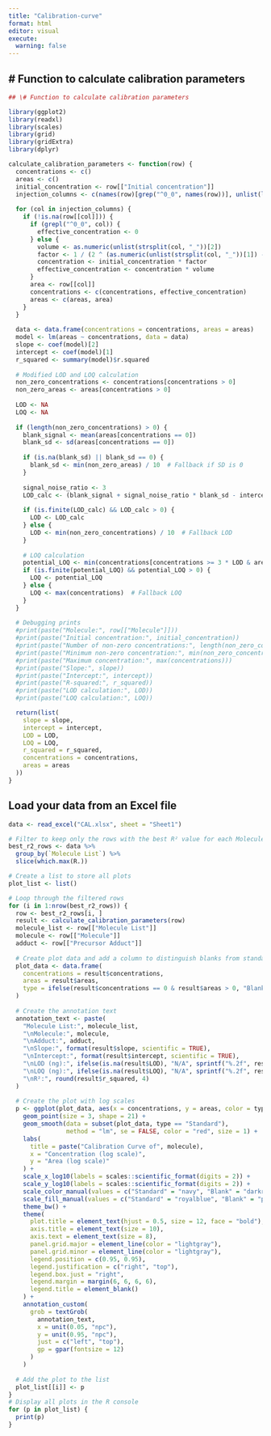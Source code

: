 ```yaml
---
title: "Calibration-curve"
format: html
editor: visual
execute: 
  warning: false
---
```


## \# Function to calculate calibration parameters

```r
## \# Function to calculate calibration parameters

library(ggplot2)
library(readxl)
library(scales)
library(grid)
library(gridExtra)
library(dplyr)

calculate_calibration_parameters <- function(row) {
  concentrations <- c()
  areas <- c()
  initial_concentration <- row[["Initial concentration"]]
  injection_columns <- c(names(row)[grep("^0_0", names(row))], unlist(lapply(1:7, function(i) paste0(i, "_", c(5, 1)))))
  
  for (col in injection_columns) {
    if (!is.na(row[[col]])) {
      if (grepl("^0_0", col)) {
        effective_concentration <- 0
      } else {
        volume <- as.numeric(unlist(strsplit(col, "_"))[2])
        factor <- 1 / (2 ^ (as.numeric(unlist(strsplit(col, "_"))[1]) - 1))
        concentration <- initial_concentration * factor
        effective_concentration <- concentration * volume
      }
      area <- row[[col]]
      concentrations <- c(concentrations, effective_concentration)
      areas <- c(areas, area)
    }
  }
  
  data <- data.frame(concentrations = concentrations, areas = areas)
  model <- lm(areas ~ concentrations, data = data)
  slope <- coef(model)[2]
  intercept <- coef(model)[1]
  r_squared <- summary(model)$r.squared
  
  # Modified LOD and LOQ calculation
  non_zero_concentrations <- concentrations[concentrations > 0]
  non_zero_areas <- areas[concentrations > 0]
  
  LOD <- NA
  LOQ <- NA
  
  if (length(non_zero_concentrations) > 0) {
    blank_signal <- mean(areas[concentrations == 0])
    blank_sd <- sd(areas[concentrations == 0])
    
    if (is.na(blank_sd) || blank_sd == 0) {
      blank_sd <- min(non_zero_areas) / 10  # Fallback if SD is 0
    }
    
    signal_noise_ratio <- 3
    LOD_calc <- (blank_signal + signal_noise_ratio * blank_sd - intercept) / slope
    
    if (is.finite(LOD_calc) && LOD_calc > 0) {
      LOD <- LOD_calc
    } else {
      LOD <- min(non_zero_concentrations) / 10  # Fallback LOD
    }
    
    # LOQ calculation
    potential_LOQ <- min(concentrations[concentrations >= 3 * LOD & areas > 0])
    if (is.finite(potential_LOQ) && potential_LOQ > 0) {
      LOQ <- potential_LOQ
    } else {
      LOQ <- max(concentrations)  # Fallback LOQ
    }
  }
  
  # Debugging prints
  #print(paste("Molecule:", row[["Molecule"]]))
  #print(paste("Initial concentration:", initial_concentration))
  #print(paste("Number of non-zero concentrations:", length(non_zero_concentrations)))
  #print(paste("Minimum non-zero concentration:", min(non_zero_concentrations)))
  #print(paste("Maximum concentration:", max(concentrations)))
  #print(paste("Slope:", slope))
  #print(paste("Intercept:", intercept))
  #print(paste("R-squared:", r_squared))
  #print(paste("LOD calculation:", LOD))
  #print(paste("LOQ calculation:", LOQ))

  return(list(
    slope = slope,
    intercept = intercept,
    LOD = LOD,
    LOQ = LOQ,
    r_squared = r_squared,
    concentrations = concentrations,
    areas = areas
  ))
}


```

## Load your data from an Excel file

```r

data <- read_excel("CAL.xlsx", sheet = "Sheet1")

# Filter to keep only the rows with the best R² value for each Molecule List
best_r2_rows <- data %>%
  group_by(`Molecule List`) %>%
  slice(which.max(R.))

# Create a list to store all plots
plot_list <- list()

# Loop through the filtered rows
for (i in 1:nrow(best_r2_rows)) {
  row <- best_r2_rows[i, ]
  result <- calculate_calibration_parameters(row)
  molecule_list <- row[["Molecule List"]]
  molecule <- row[["Molecule"]]
  adduct <- row[["Precursor Adduct"]]
  
  # Create plot data and add a column to distinguish blanks from standards
  plot_data <- data.frame(
    concentrations = result$concentrations,
    areas = result$areas,
    type = ifelse(result$concentrations == 0 & result$areas > 0, "Blank", "Standard")
  )
  
  # Create the annotation text
  annotation_text <- paste(
    "Molecule List:", molecule_list,
    "\nMolecule:", molecule,
    "\nAdduct:", adduct,
    "\nSlope:", format(result$slope, scientific = TRUE),
    "\nIntercept:", format(result$intercept, scientific = TRUE),
    "\nLOD (ng):", ifelse(is.na(result$LOD), "N/A", sprintf("%.2f", result$LOD)),
    "\nLOQ (ng):", ifelse(is.na(result$LOQ), "N/A", sprintf("%.2f", result$LOQ)),
    "\nR²:", round(result$r_squared, 4)
  )
  
  # Create the plot with log scales
  p <- ggplot(plot_data, aes(x = concentrations, y = areas, color = type, fill = type)) +
    geom_point(size = 3, shape = 21) +
    geom_smooth(data = subset(plot_data, type == "Standard"), 
                method = "lm", se = FALSE, color = "red", size = 1) +
    labs(
      title = paste("Calibration Curve of", molecule),
      x = "Concentration (log scale)",
      y = "Area (log scale)"
    ) +
    scale_x_log10(labels = scales::scientific_format(digits = 2)) +
    scale_y_log10(labels = scales::scientific_format(digits = 2)) +
    scale_color_manual(values = c("Standard" = "navy", "Blank" = "darkred")) +
    scale_fill_manual(values = c("Standard" = "royalblue", "Blank" = "pink")) +
    theme_bw() +
    theme(
      plot.title = element_text(hjust = 0.5, size = 12, face = "bold"),
      axis.title = element_text(size = 10),
      axis.text = element_text(size = 8),
      panel.grid.major = element_line(color = "lightgray"),
      panel.grid.minor = element_line(color = "lightgray"),
      legend.position = c(0.95, 0.95),
      legend.justification = c("right", "top"),
      legend.box.just = "right",
      legend.margin = margin(6, 6, 6, 6),
      legend.title = element_blank()
    ) +
    annotation_custom(
      grob = textGrob(
        annotation_text,
        x = unit(0.05, "npc"), 
        y = unit(0.95, "npc"),
        just = c("left", "top"),
        gp = gpar(fontsize = 12)
      )
    )
  
  # Add the plot to the list
  plot_list[[i]] <- p
}
# Display all plots in the R console
for (p in plot_list) {
  print(p)
}

```

